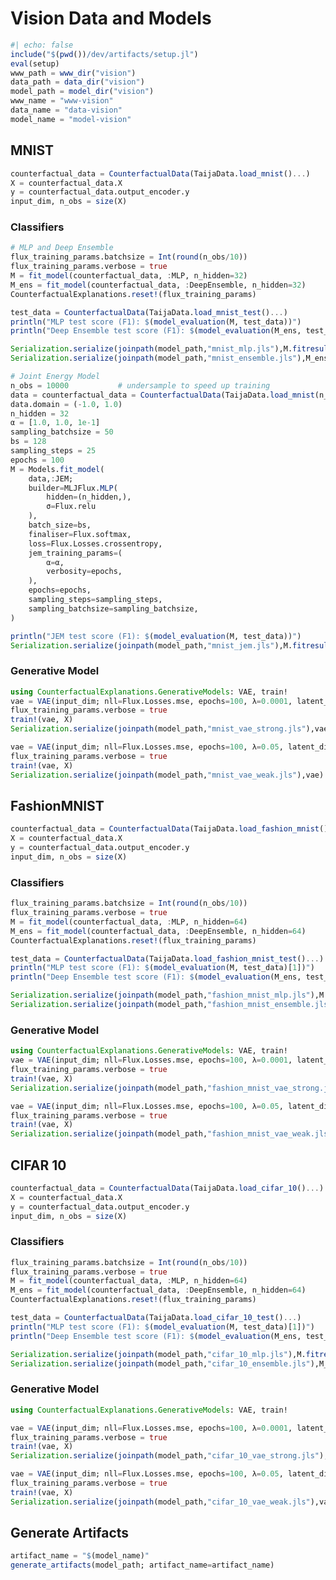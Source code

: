 # Vision Data and Models

```julia
#| echo: false
include("$(pwd())/dev/artifacts/setup.jl")
eval(setup)
www_path = www_dir("vision")
data_path = data_dir("vision")
model_path = model_dir("vision")
www_name = "www-vision"
data_name = "data-vision"
model_name = "model-vision"
```

## MNIST 

```julia
counterfactual_data = CounterfactualData(TaijaData.load_mnist()...)
X = counterfactual_data.X
y = counterfactual_data.output_encoder.y  
input_dim, n_obs = size(X)
```

### Classifiers

```julia
# MLP and Deep Ensemble
flux_training_params.batchsize = Int(round(n_obs/10))
flux_training_params.verbose = true
M = fit_model(counterfactual_data, :MLP, n_hidden=32)
M_ens = fit_model(counterfactual_data, :DeepEnsemble, n_hidden=32)
CounterfactualExplanations.reset!(flux_training_params)
```

```julia
test_data = CounterfactualData(TaijaData.load_mnist_test()...)
println("MLP test score (F1): $(model_evaluation(M, test_data))")
println("Deep Ensemble test score (F1): $(model_evaluation(M_ens, test_data))")
```

```julia
Serialization.serialize(joinpath(model_path,"mnist_mlp.jls"),M.fitresult())
Serialization.serialize(joinpath(model_path,"mnist_ensemble.jls"),M_ens.fitresult())
```

```julia
# Joint Energy Model
n_obs = 10000           # undersample to speed up training
data = counterfactual_data = CounterfactualData(TaijaData.load_mnist(n_obs)...)
data.domain = (-1.0, 1.0)
n_hidden = 32
α = [1.0, 1.0, 1e-1]
sampling_batchsize = 50
bs = 128
sampling_steps = 25
epochs = 100
M = Models.fit_model(
    data,:JEM;
    builder=MLJFlux.MLP(
        hidden=(n_hidden,), 
        σ=Flux.relu
    ),
    batch_size=bs,
    finaliser=Flux.softmax,
    loss=Flux.Losses.crossentropy,
    jem_training_params=(
        α=α,
        verbosity=epochs,
    ),
    epochs=epochs,
    sampling_steps=sampling_steps,
    sampling_batchsize=sampling_batchsize,
)
```

```julia
println("JEM test score (F1): $(model_evaluation(M, test_data))")
Serialization.serialize(joinpath(model_path,"mnist_jem.jls"),M.fitresult())
```

### Generative Model

```julia
using CounterfactualExplanations.GenerativeModels: VAE, train!
vae = VAE(input_dim; nll=Flux.Losses.mse, epochs=100, λ=0.0001, latent_dim=28, hidden_dim=50)
flux_training_params.verbose = true
train!(vae, X)
Serialization.serialize(joinpath(model_path,"mnist_vae_strong.jls"),vae)
```

```julia
vae = VAE(input_dim; nll=Flux.Losses.mse, epochs=100, λ=0.05, latent_dim=2, hidden_dim=5)
flux_training_params.verbose = true
train!(vae, X)
Serialization.serialize(joinpath(model_path,"mnist_vae_weak.jls"),vae)
```

## FashionMNIST 

```julia
counterfactual_data = CounterfactualData(TaijaData.load_fashion_mnist()...)
X = counterfactual_data.X
y = counterfactual_data.output_encoder.y  
input_dim, n_obs = size(X)
```

### Classifiers

```julia
flux_training_params.batchsize = Int(round(n_obs/10))
flux_training_params.verbose = true
M = fit_model(counterfactual_data, :MLP, n_hidden=64)
M_ens = fit_model(counterfactual_data, :DeepEnsemble, n_hidden=64)
CounterfactualExplanations.reset!(flux_training_params)
```

```julia
test_data = CounterfactualData(TaijaData.load_fashion_mnist_test()...)
println("MLP test score (F1): $(model_evaluation(M, test_data)[1])")
println("Deep Ensemble test score (F1): $(model_evaluation(M_ens, test_data)[1])")
```

```julia
Serialization.serialize(joinpath(model_path,"fashion_mnist_mlp.jls"),M.fitresult())
Serialization.serialize(joinpath(model_path,"fashion_mnist_ensemble.jls"),M_ens.fitresult())
```

### Generative Model

```julia
using CounterfactualExplanations.GenerativeModels: VAE, train!
vae = VAE(input_dim; nll=Flux.Losses.mse, epochs=100, λ=0.0001, latent_dim=32, hidden_dim=64)
flux_training_params.verbose = true
train!(vae, X)
Serialization.serialize(joinpath(model_path,"fashion_mnist_vae_strong.jls"),vae)
```

```julia
vae = VAE(input_dim; nll=Flux.Losses.mse, epochs=100, λ=0.05, latent_dim=2, hidden_dim=10)
flux_training_params.verbose = true
train!(vae, X)
Serialization.serialize(joinpath(model_path,"fashion_mnist_vae_weak.jls"),vae)
```

## CIFAR 10

```julia
counterfactual_data = CounterfactualData(TaijaData.load_cifar_10()...)
X = counterfactual_data.X
y = counterfactual_data.output_encoder.y  
input_dim, n_obs = size(X)
```

### Classifiers

```julia
flux_training_params.batchsize = Int(round(n_obs/10))
flux_training_params.verbose = true
M = fit_model(counterfactual_data, :MLP, n_hidden=64)
M_ens = fit_model(counterfactual_data, :DeepEnsemble, n_hidden=64)
CounterfactualExplanations.reset!(flux_training_params)
```

```julia
test_data = CounterfactualData(TaijaData.load_cifar_10_test()...)
println("MLP test score (F1): $(model_evaluation(M, test_data)[1])")
println("Deep Ensemble test score (F1): $(model_evaluation(M_ens, test_data)[1])")
```

```julia
Serialization.serialize(joinpath(model_path,"cifar_10_mlp.jls"),M.fitresult())
Serialization.serialize(joinpath(model_path,"cifar_10_ensemble.jls"),M_ens.fitresult())
```

### Generative Model

```julia
using CounterfactualExplanations.GenerativeModels: VAE, train!

vae = VAE(input_dim; nll=Flux.Losses.mse, epochs=100, λ=0.0001, latent_dim=32, hidden_dim=64)
flux_training_params.verbose = true
train!(vae, X)
Serialization.serialize(joinpath(model_path,"cifar_10_vae_strong.jls"),vae)
```

```julia
vae = VAE(input_dim; nll=Flux.Losses.mse, epochs=100, λ=0.05, latent_dim=2, hidden_dim=10)
flux_training_params.verbose = true
train!(vae, X)
Serialization.serialize(joinpath(model_path,"cifar_10_vae_weak.jls"),vae)
```

## Generate Artifacts

```julia
artifact_name = "$(model_name)"
generate_artifacts(model_path; artifact_name=artifact_name)
```